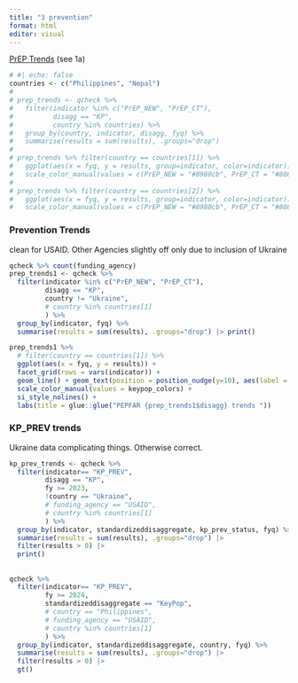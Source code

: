 ```yaml
---
title: "3 prevention"
format: html
editor: visual
---
```


[PrEP Trends](https://tableau.usaid.gov/views/KeyPopulationsDashboard/2_fPrEPTrends?:showAppBanner=false&:display_count=n&:showVizHome=n&:origin=viz_share_link) (see 1a)

```r
# #| echo: false
countries <- c("Philippines", "Nepal")
# 
# prep_trends <- qcheck %>%
#   filter(indicator %in% c("PrEP_NEW", "PrEP_CT"),
#          disagg == "KP",
#          country %in% countries) %>%
#   group_by(country, indicator, disagg, fyq) %>%
#   summarise(results = sum(results), .groups="drop") 
# 
# prep_trends %>% filter(country == countries[1]) %>%
#   ggplot(aes(x = fyq, y = results, group=indicator, color=indicator)) + geom_line() + geom_text(position = position_nudge(y=10), aes(label = results)) +
#   scale_color_manual(values = c(PrEP_NEW = "#8980cb", PrEP_CT = "#808080")) + si_style_nolines() + labs(title = glue::glue("PEPFAR {countries[1]} {prep_trends$disagg} trends "))
# 
# prep_trends %>% filter(country == countries[2]) %>%
#   ggplot(aes(x = fyq, y = results, group=indicator, color=indicator)) + geom_line() + geom_text(position = position_nudge(y=30), aes(label = results)) +
#   scale_color_manual(values = c(PrEP_NEW = "#8980cb", PrEP_CT = "#808080")) + si_style_nolines() + labs(title = glue::glue("PEPFAR {countries[2]} {prep_trends$disagg} trends "))
```

### Prevention Trends

clean for USAID. Other Agencies slightly off only due to inclusion of Ukraine

```r
qcheck %>% count(funding_agency)
prep_trends1 <- qcheck %>%
  filter(indicator %in% c("PrEP_NEW", "PrEP_CT"),
         disagg == "KP",
         country != "Ukraine",
         # country %in% countries[1]
         ) %>%
  group_by(indicator, fyq) %>%
  summarise(results = sum(results), .groups="drop") |> print()

prep_trends1 %>% 
  # filter(country == countries[1]) %>%
  ggplot(aes(x = fyq, y = results)) + 
  facet_grid(rows = vars(indicator)) +
  geom_line() + geom_text(position = position_nudge(y=10), aes(label = results)) +
  scale_color_manual(values = keypop_colors) + 
  si_style_nolines() + 
  labs(title = glue::glue("PEPFAR {prep_trends1$disagg} trends "))
```

### KP_PREV trends

Ukraine data complicating things. Otherwise correct.

```r
kp_prev_trends <- qcheck %>%
  filter(indicator== "KP_PREV",
         disagg == "KP",
         fy >= 2023,
         !country == "Ukraine",
         # funding_agency == "USAID",
         # country %in% countries[1]
         ) %>% 
  group_by(indicator, standardizeddisaggregate, kp_prev_status, fyq) %>%
  summarise(results = sum(results), .groups="drop") |> 
  filter(results > 0) |> 
  print()
```

## 

```r
qcheck %>%
  filter(indicator== "KP_PREV",
         fy >= 2024,
         standardizeddisaggregate == "KeyPop",
         # country == "Philippines",
         # funding_agency == "USAID",
         # country %in% countries[1]
         ) %>% 
  group_by(indicator, standardizeddisaggregate, country, fyq) %>%
  summarise(results = sum(results), .groups="drop") |> 
  filter(results > 0) |> 
  gt()
```
